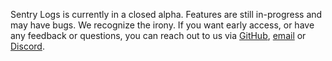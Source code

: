 <Alert title="Now in Alpha!">

Sentry Logs is currently in a closed alpha. Features are still in-progress and may have bugs. We recognize the irony.
If you want early access, or have any feedback or questions, you can reach out to us via [GitHub](https://github.com/getsentry/sentry/discussions/86804), [email](mailto:feedback-logging@sentry.io) or [Discord](https://discord.gg/sentry).

</Alert>

